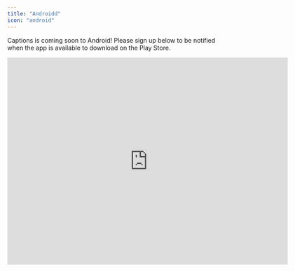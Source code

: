 ```yaml
---
title: "Androidd"
icon: "android"
---
```


Captions is coming soon to Android! Please sign up below to be notified when the app is available to download on the Play Store.
<iframe src="https://docs.google.com/forms/d/e/1FAIpQLSeyqy4WhfAYvQzGGE3SExofy_B_Ng1c2knUx1DQH1NIUbjaPA/viewform?embedded=true" width="640" height="473" frameborder="0" marginheight="0" marginwidth="0">Loading…</iframe>
    